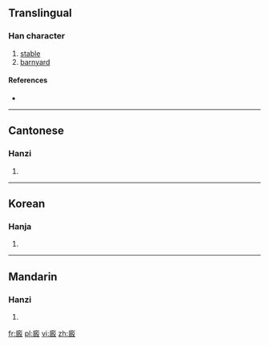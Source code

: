 {{also|厩|廐}}
==Translingual==

===Han character===
{{Han char|rn=53|rad=广|as=11|sn=14|four=0024<sub>7</sub>|canj=戈日戈水 (IAIE)}}

# [[stable]]
# [[barnyard]]

====References====
* {{Han ref|kx=0348.361|dj=0660.130|hdz=20899.091|uh=5EC4|ud=24260|bh=B45C|bd=46172}}

----

==Cantonese==

===Hanzi===
{{yue-hanzi|jyut=|y=gau3|sim=厩}}

# {{defn|lang=yue|sort=广11}}

----

==Korean==

===Hanja===
{{ko-hanja|hangeul=구|rv=gu|mr=ku}}

# {{defn|lang=ko|sort=广11}}

----

==Mandarin==

===Hanzi===
{{cmn-hanzi|sim=厩|pin=[[jiù]] ([[jiu4]])|wg=chiu<sup>4</sup>}}

# {{defn|lang=cmn|sort=广11}}

[[fr:廄]]
[[pl:廄]]
[[vi:廄]]
[[zh:廄]]